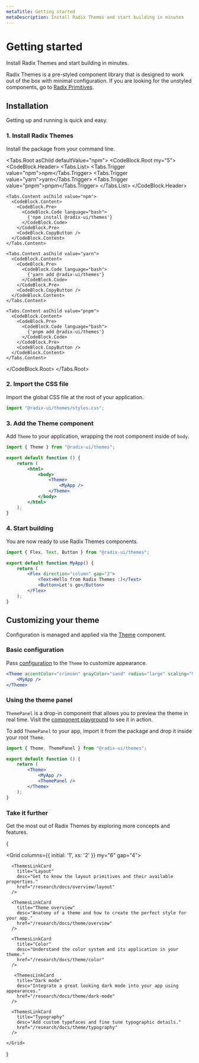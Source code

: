 ```yaml
---
metaTitle: Getting started
metaDescription: Install Radix Themes and start building in minutes
---
```


# Getting started

<Description>Install Radix Themes and start building in minutes.</Description>

Radix Themes is a pre-styled component library that is designed to work out of the box with minimal configuration. If you are looking for the unstyled components, go to [Radix Primitives](/primitives).

## Installation

Getting up and running is quick and easy.

### 1. Install Radix Themes

Install the package from your command line.

<Tabs.Root asChild defaultValue="npm">
  <CodeBlock.Root my="5">
    <CodeBlock.Header>
      <Tabs.List>
        <Tabs.Trigger value="npm">npm</Tabs.Trigger>
        <Tabs.Trigger value="yarn">yarn</Tabs.Trigger>
        <Tabs.Trigger value="pnpm">pnpm</Tabs.Trigger>
      </Tabs.List>
    </CodeBlock.Header>

    <Tabs.Content asChild value="npm">
      <CodeBlock.Content>
        <CodeBlock.Pre>
          <CodeBlock.Code language="bash">
            {'npm install @radix-ui/themes'}
          </CodeBlock.Code>
        </CodeBlock.Pre>
        <CodeBlock.CopyButton />
      </CodeBlock.Content>
    </Tabs.Content>

    <Tabs.Content asChild value="yarn">
      <CodeBlock.Content>
        <CodeBlock.Pre>
          <CodeBlock.Code language="bash">
            {'yarn add @radix-ui/themes'}
          </CodeBlock.Code>
        </CodeBlock.Pre>
        <CodeBlock.CopyButton />
      </CodeBlock.Content>
    </Tabs.Content>

    <Tabs.Content asChild value="pnpm">
      <CodeBlock.Content>
        <CodeBlock.Pre>
          <CodeBlock.Code language="bash">
            {'pnpm add @radix-ui/themes'}
          </CodeBlock.Code>
        </CodeBlock.Pre>
        <CodeBlock.CopyButton />
      </CodeBlock.Content>
    </Tabs.Content>

  </CodeBlock.Root>
</Tabs.Root>

### 2. Import the CSS file

Import the global CSS file at the root of your application.

```ts
import "@radix-ui/themes/styles.css";
```

### 3. Add the Theme component

Add `Theme` to your application, wrapping the root component inside of `body`.

```jsx line=7,9
import { Theme } from "@radix-ui/themes";

export default function () {
	return (
		<html>
			<body>
				<Theme>
					<MyApp />
				</Theme>
			</body>
		</html>
	);
}
```

### 4. Start building

You are now ready to use Radix Themes components.

```jsx
import { Flex, Text, Button } from "@radix-ui/themes";

export default function MyApp() {
	return (
		<Flex direction="column" gap="2">
			<Text>Hello from Radix Themes :)</Text>
			<Button>Let's go</Button>
		</Flex>
	);
}
```

## Customizing your theme

Configuration is managed and applied via the [Theme](/research/docs/components/theme) component.

### Basic configuration

Pass [configuration](/research/docs/components/theme) to the `Theme` to customize appearance.

```jsx line=1
<Theme accentColor="crimson" grayColor="sand" radius="large" scaling="95%">
	<MyApp />
</Theme>
```

### Using the theme panel

`ThemePanel` is a drop-in component that allows you to preview the theme in real time. Visit the [component playground](/research/playground) to see it in action.

To add `ThemePanel` to your app, import it from the package and drop it inside your root `Theme`.

```jsx line=7
import { Theme, ThemePanel } from "@radix-ui/themes";

export default function () {
	return (
		<Theme>
			<MyApp />
			<ThemePanel />
		</Theme>
	);
}
```

### Take it further

Get the most out of Radix Themes by exploring more concepts and features.

{

  <Grid columns={{ initial: '1', xs: '2' }} my="6" gap="4">
      <ThemesLinkCard
        title="Styling"
        desc="Learn how to approach styling and overrides with Radix Themes."
        href="/research/docs/overview/styling"
      />

      <ThemesLinkCard
        title="Layout"
        desc="Get to know the layout primitives and their available properties."
        href="/research/docs/overview/layout"
      />

      <ThemesLinkCard
        title="Theme overview"
        desc="Anatomy of a theme and how to create the perfect style for your app."
        href="/research/docs/theme/overview"
      />

      <ThemesLinkCard
        title="Color"
        desc="Understand the color system and its application in your theme."
        href="/research/docs/theme/color"
      />

       <ThemesLinkCard
        title="Dark mode"
        desc="Integrate a great looking dark mode into your app using appearances."
        href="/research/docs/theme/dark-mode"
      />

      <ThemesLinkCard
        title="Typography"
        desc="Add custom typefaces and fine tune typographic details."
        href="/research/docs/theme/typography"
      />

    </Grid>

}
